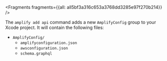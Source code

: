 


<Fragments fragments={{all: all5bf3a316c653a3768dd3285e97f270b214}} />

The `amplify add api` command adds a new `AmplifyConfig` group to your Xcode project. It will contain the following files:

- `AmplifyConfig/`
  - `amplifyconfiguration.json`
  - `awsconfiguration.json`
  - `schema.graphql`
